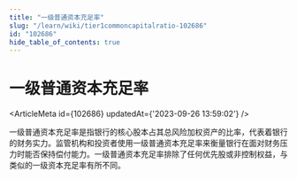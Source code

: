 ```yaml
---
title: "一级普通资本充足率"
slug: "/learn/wiki/tier1commoncapitalratio-102686"
id: "102686"
hide_table_of_contents: true
---
```



# 一级普通资本充足率

<ArticleMeta id={102686} updatedAt={'2023-09-26 13:59:02'} />
<div className='border-solid border-b border-t-0 my-4 border-[var(--ifm-color-gray-300)]' />

一级普通资本充足率是指银行的核心股本占其总风险加权资产的比率，代表着银行的财务实力。监管机构和投资者使用一级普通资本充足率来衡量银行在面对财务压力时能否保持偿付能力。一级普通资本充足率排除了任何优先股或非控制权益，与类似的一级资本充足率有所不同。
